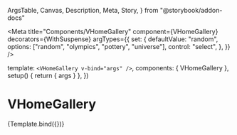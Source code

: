   ArgsTable,
  Canvas,
  Description,
  Meta,
  Story,
} from "@storybook/addon-docs"


<Meta
  title="Components/VHomeGallery"
  component={VHomeGallery}
  decorators={WithSuspense}
  argTypes={{
    set: {
      defaultValue: "random",
      options: ["random", "olympics", "pottery", "universe"],
      control: "select",
    },
  }}
/>

  template: `<VHomeGallery v-bind="args" />`,
  components: { VHomeGallery },
  setup() {
    return { args }
  },
})

# VHomeGallery

<Description of={VHomeGallery} />

<ArgsTable of={VHomeGallery} />

<Canvas>
  <Story name="Default">{Template.bind({})}</Story>
</Canvas>

